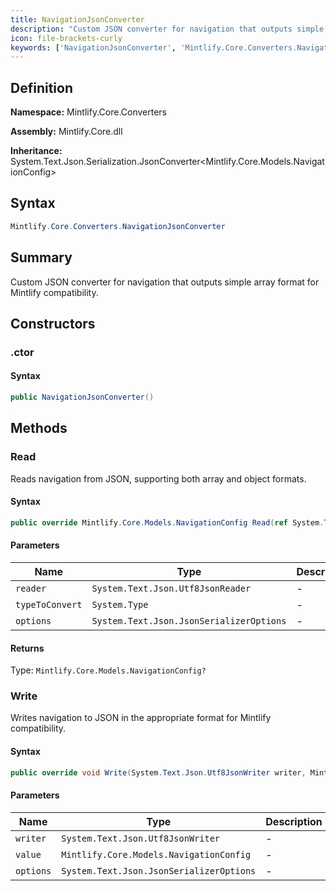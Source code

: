 ```yaml
---
title: NavigationJsonConverter
description: "Custom JSON converter for navigation that outputs simple array format for Mintlify compatibility."
icon: file-brackets-curly
keywords: ['NavigationJsonConverter', 'Mintlify.Core.Converters.NavigationJsonConverter', 'Mintlify.Core.Converters', 'class', 'System.Text.Json.Serialization.JsonConverter<Mintlify.Core.Models.NavigationConfig>']
---
```


## Definition

**Namespace:** Mintlify.Core.Converters

**Assembly:** Mintlify.Core.dll

**Inheritance:** System.Text.Json.Serialization.JsonConverter&lt;Mintlify.Core.Models.NavigationConfig&gt;

## Syntax

```csharp
Mintlify.Core.Converters.NavigationJsonConverter
```

## Summary

Custom JSON converter for navigation that outputs simple array format for Mintlify compatibility.

## Constructors

### .ctor

#### Syntax

```csharp
public NavigationJsonConverter()
```

## Methods

### Read

Reads navigation from JSON, supporting both array and object formats.

#### Syntax

```csharp
public override Mintlify.Core.Models.NavigationConfig Read(ref System.Text.Json.Utf8JsonReader reader, System.Type typeToConvert, System.Text.Json.JsonSerializerOptions options)
```

#### Parameters

| Name | Type | Description |
|------|------|-------------|
| `reader` | `System.Text.Json.Utf8JsonReader` | - |
| `typeToConvert` | `System.Type` | - |
| `options` | `System.Text.Json.JsonSerializerOptions` | - |

#### Returns

Type: `Mintlify.Core.Models.NavigationConfig?`

### Write

Writes navigation to JSON in the appropriate format for Mintlify compatibility.

#### Syntax

```csharp
public override void Write(System.Text.Json.Utf8JsonWriter writer, Mintlify.Core.Models.NavigationConfig value, System.Text.Json.JsonSerializerOptions options)
```

#### Parameters

| Name | Type | Description |
|------|------|-------------|
| `writer` | `System.Text.Json.Utf8JsonWriter` | - |
| `value` | `Mintlify.Core.Models.NavigationConfig` | - |
| `options` | `System.Text.Json.JsonSerializerOptions` | - |

